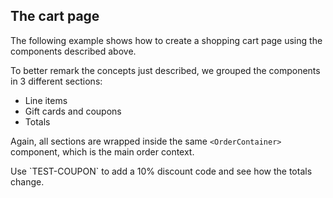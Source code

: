 

<Meta of={Stories} />

## The cart page
The following example shows how to create a shopping cart page using the components described above.

To better remark the concepts just described, we grouped the components in 3 different sections:
- Line items
- Gift cards and coupons
- Totals

Again, all sections are wrapped inside the same `<OrderContainer>` component, which is the main order context.

<span title="Coupon" type="info">
Use `TEST-COUPON` to add a 10% discount code and see how the totals change.
</span>

<Canvas of={Stories.Default} />

